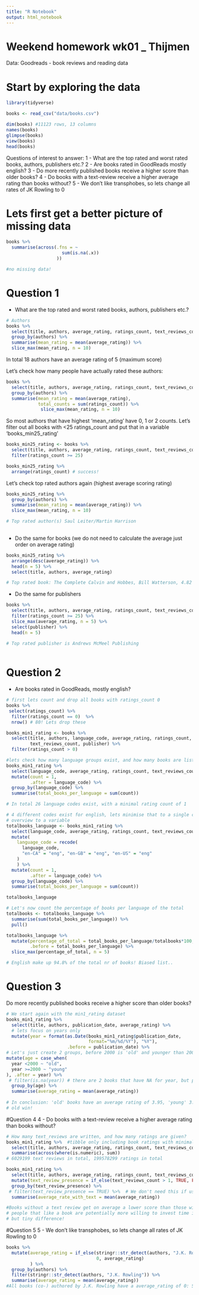 ```yaml
---
title: "R Notebook"
output: html_notebook
---
```


# Weekend homework wk01 _ Thijmen

Data: Goodreads - book reviews and reading data

# Start by exploring the data
```r
library(tidyverse)

books <- read_csv("data/books.csv")

dim(books) #11123 rows, 13 columns
names(books)
glimpse(books)
view(books)
head(books)
```

Questions of interest to answer:
1 - What are the top rated and worst rated books, authors, publishers etc.?
2 - Are books rated in GoodReads mostly english?
3 - Do more recently published books receive a higher score than older books?
4 - Do books with a text-review receive a higher average rating than books without?
5 - We don't like transphobes, so lets change all rates of JK Rowling to 0

# Lets first get a better picture of missing data
```r
books %>% 
  summarise(across(.fns = ~ 
                     sum(is.na(.x))
                   ))

#no missing data!
```
# Question 1
* What are the top rated and worst rated books, authors, publishers etc.?

```r
# Authors
books %>% 
  select(title, authors, average_rating, ratings_count, text_reviews_count) %>% 
  group_by(authors) %>% 
  summarise(mean_rating = mean(average_rating)) %>% 
  slice_max(mean_rating, n = 10)
```
In total 18 authors have an average rating of 5 (maximum score)

Let's check how many people have actually rated these authors:
```r
books %>% 
  select(title, authors, average_rating, ratings_count, text_reviews_count) %>% 
  group_by(authors) %>% 
  summarise(mean_rating = mean(average_rating), 
            total_counts = sum(ratings_count)) %>% 
             slice_max(mean_rating, n = 10)
```
So most authors that have highest 'mean_rating' have 0, 1 or 2 counts. 
Let's filter out all books with <25 ratings_count and put that in a variable 
'books_min25_rating'
```r
books_min25_rating <- books %>% 
  select(title, authors, average_rating, ratings_count, text_reviews_count) %>% 
  filter(ratings_count >= 25)

books_min25_rating %>% 
  arrange(ratings_count) # success!
```
Let's check top rated authors again (highest average scoring rating)
```r
books_min25_rating %>% 
  group_by(authors) %>% 
  summarise(mean_rating = mean(average_rating)) %>% 
  slice_max(mean_rating, n = 10)

# Top rated author(s) Saul Leiter/Martin Harrison
  
```

* Do the same for books (we do not need to calculate the average just order on average rating)

```r
books_min25_rating %>% 
  arrange(desc(average_rating)) %>% 
  head(n = 5) %>% 
  select(title, authors, average_rating)

# Top rated book: The Complete Calvin and Hobbes, Bill Watterson, 4.82
```
* Do the same for publishers

```r
books %>% 
  select(title, authors, average_rating, ratings_count, text_reviews_count, publisher) %>% 
  filter(ratings_count >= 25) %>% 
  slice_max(average_rating, n = 5) %>% 
  select(publisher) %>% 
  head(n = 5)

# Top rated publisher is Andrews McMeel Publishing
  
```

# Question 2
* Are books rated in GoodReads, mostly english?

```r
# first lets count and drop all books with ratings_count 0
books %>% 
 select(ratings_count) %>% 
  filter(ratings_count == 0)  %>% 
  nrow() # 80! Lets drop these

books_min1_rating <- books %>% 
  select(title, authors, language_code, average_rating, ratings_count, publication_date, 
         text_reviews_count, publisher) %>% 
  filter(ratings_count > 0)

#lets check how many language groups exist, and how many books are listed per language
books_min1_rating %>% 
  select(language_code, average_rating, ratings_count, text_reviews_count) %>% 
  mutate(count = 1,
         .after = language_code) %>% 
  group_by(language_code) %>% 
  summarise(total_books_per_language = sum(count))

# In total 26 language codes exist, with a minimal rating count of 1

# 4 different codes exist for english, lets minimise that to a single code and save the 
# overview to a variable
totalbooks_language <- books_min1_rating %>% 
  select(language_code, average_rating, ratings_count, text_reviews_count) %>%
  mutate(
    language_code = recode(
      language_code, 
      "en-CA" = "eng", "en-GB" = "eng", "en-US" = "eng" 
    )
    ) %>% 
  mutate(count = 1,
         .after = language_code) %>% 
  group_by(language_code) %>% 
  summarise(total_books_per_language = sum(count))

totalbooks_language

# Let's now count the percentage of books per language of the total
totalbooks <- totalbooks_language %>% 
  summarise(sum(total_books_per_language)) %>% 
  pull()

totalbooks_language %>% 
  mutate(percentage_of_total = total_books_per_language/totalbooks*100,
         .before = total_books_per_language) %>% 
  slice_max(percentage_of_total, n = 5)

# English make up 94.8% of the total nr of books! Biased list..


```

# Question 3
Do more recently published books receive a higher score than older books?
```r
# We start again with the min1_rating dataset
books_min1_rating %>% 
  select(title, authors, publication_date, average_rating) %>% 
  # lets focus on years only
  mutate(year = format(as.Date(books_min1_rating$publication_date,
                               format="%m/%d/%Y"), "%Y"),
                       .before = publication_date) %>% 
# Let's just create 2 groups, before 2000 is 'old' and younger than 2000 'new'
mutate(age = case_when(
  year <2000 ~ "old",
  year >=2000 ~ "young"
), .after = year) %>% 
 # filter(is.na(year)) # there are 2 books that have NA for year, but publication date is like normal?!
  group_by(age) %>% 
  summarise(average_rating = mean(average_rating))
  
# In conclusion: 'old' books have an average rating of 3.95, 'young' 3.93
# old win!
```

#Question 4
4 - Do books with a text-review receive a higher average rating than books without?
```r
# How many text_reviews are written, and how many ratings are given?
books_min1_rating %>%  #tibble only including book ratings with minimal rate count of 1
  select(title, authors, average_rating, ratings_count, text_reviews_count) %>% 
  summarise(across(where(is.numeric), sum))
# 6029199 text reviews in total, 199578299 ratings in total

books_min1_rating %>%  
  select(title, authors, average_rating, ratings_count, text_reviews_count) %>%
  mutate(text_review_presence = if_else(text_reviews_count > 1, TRUE, FALSE)) %>% 
  group_by(text_review_presence) %>% 
 # filter(text_review_presence == TRUE) %>%  # We don't need this if using group_by
  summarise(average_rate_with_text = mean(average_rating))

#Books without a text review get on average a lower score than those with a text review
# people that like a book are potentially more willing to invest time in writing a review
# but tiny difference!

```

#Question 5
5 - We don't like transphobes, so lets change all rates of JK Rowling to 0
```r
books %>% 
  mutate(average_rating = if_else(stringr::str_detect(authors, "J.K. Rowling"),
                                  0, average_rating)
         ) %>% 
  group_by(authors) %>% 
  filter(stringr::str_detect(authors, "J.K. Rowling")) %>% 
  summarise(average_rating = mean(average_rating))
#All books (co-) authored by J.K. Rowling have a average_rating of 0: Success!
```


